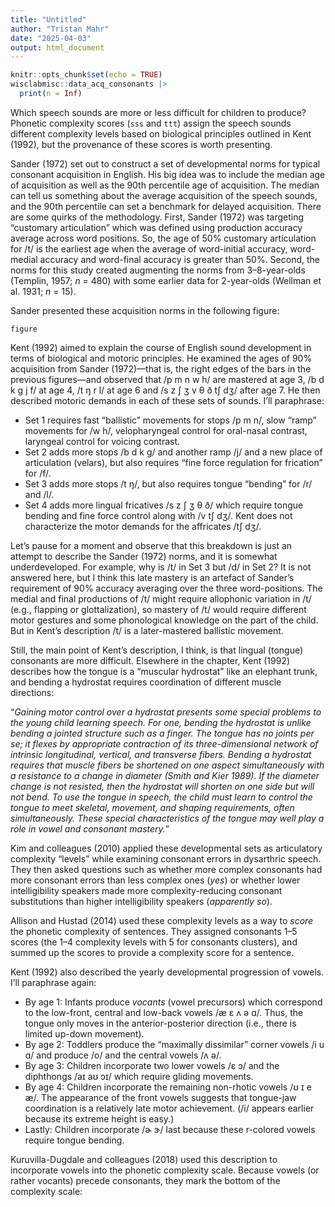 ```yaml
---
title: "Untitled"
author: "Tristan Mahr"
date: "2025-04-03"
output: html_document
---
```


```r
knitr::opts_chunk$set(echo = TRUE)
wisclabmisc::data_acq_consonants |> 
  print(n = Inf)
```


Which speech sounds are more or less difficult for children to produce? Phonetic 
complexity scores (`sss` and `ttt`) assign the speech sounds different 
complexity levels based on biological principles outlined in Kent (1992), but 
the provenance of these scores is worth presenting.

Sander (1972) set out to construct a set of developmental norms for
typical consonant acquisition in English. His big idea was to include
the median age of acquisition as well as the 90th percentile age of
acquisition. The median can tell us something about the average
acquisition of the speech sounds, and the 90th percentile can set a
benchmark for delayed acquisition. There are some quirks of the
methodology. First, Sander (1972) was targeting "customary articulation"
which was defined using production accuracy average across word
positions. So, the age of 50% customary articulation for /t/ is the
earliest age when the average of word-initial accuracy, word-medial
accuracy and word-final accuracy is greater than 50%. Second, the norms
for this study created augmenting the norms from 3--8-year-olds
(Templin, 1957; *n* = 480) with some earlier data for 2-year-olds
(Wellman et al. 1931; *n* = 15). 

Sander presented these acquisition norms in the following figure:

```
figure
```

Kent (1992) aimed to explain the course of English sound development in
terms of biological and motoric principles. He examined the ages of 90%
acquisition from Sander (1972)---that is, the right edges of the bars in
the previous figures---and observed that /p m n w h/ are mastered at
age 3, /b d k g j f/ at age 4, /t ŋ r l/ at age 6 and /s z ʃ ʒ v θ ð tʃ
dʒ/ after age 7. He then described motoric demands in each of these sets
of sounds. I'll paraphrase:

  - Set 1 requires fast "ballistic" movements for stops /p m n/, slow
    "ramp" movements for /w h/, velopharyngeal control for oral-nasal
    contrast, laryngeal control for voicing contrast.
  - Set 2 adds more stops /b d k g/ and another ramp /j/ and a new place
    of articulation (velars), but also requires "fine force regulation
    for frication" for /f/.
  - Set 3 adds more stops /t ŋ/, but also requires tongue "bending" for
    /r/ and /l/.
  - Set 4 adds more lingual fricatives /s z ʃ ʒ θ ð/ which require
    tongue bending and fine force control along with /v tʃ dʒ/. Kent
    does not characterize the motor demands for the affricates /tʃ dʒ/.

Let's pause for a moment and observe that this breakdown is just an
attempt to describe the Sander (1972) norms, and it is somewhat
underdeveloped. For example, why is /t/ in Set 3 but /d/ in Set 2? It is
not answered here, but I think this late mastery is an artefact of
Sander's requirement of 90% accuracy averaging over the three
word-positions. The medial and final productions of /t/ might require
allophonic variation in /t/ (e.g., flapping or glottalization), so
mastery of /t/ would require different motor gestures and some
phonological knowledge on the part of the child. But in Kent's
description /t/ is a later-mastered ballistic movement.

Still, the main point of Kent's description, I think, is that lingual
(tongue) consonants are more difficult. Elsewhere in the chapter, Kent
(1992) describes how the tongue is a "muscular hydrostat" like an
elephant trunk, and bending a hydrostat requires coordination of
different muscle directions:

"*Gaining motor control over a hydrostat presents some special problems
to the young child learning speech. For one, bending the hydrostat is
unlike bending a jointed structure such as a finger. The tongue has no
joints per se; it flexes by appropriate contraction of its
three-dimensional network of intrinsic longitudinal, vertical, and
transverse fibers. Bending a hydrostat requires that muscle fibers be
shortened on one aspect simultaneously with a resistance to a change in
diameter (Smith and Kier 1989). If the diameter change is not resisted,
then the hydrostat will shorten on one side but will not bend. To use
the tongue in speech, the child must learn to control the tongue to meet
skeletal, movement, and shaping requirements, often simultaneously.
These special characteristics of the tongue may well play a role in
vowel and consonant mastery.*"

Kim and colleagues (2010) applied these developmental sets as articulatory complexity "levels" while examining consonant errors in dysarthric speech. They then asked questions such as whether more complex consonants had more consonant errors than less complex ones (*yes*) or whether lower intelligibility speakers made more complexity-reducing consonant substitutions than higher intelligibility speakers (*apparently so*).


Allison and Hustad (2014) used these complexity levels as a way to *score* the phonetic complexity of sentences. They assigned consonants 1--5 scores (the 1--4 complexity levels with 5 for consonants clusters), and summed up the scores to provide a complexity score for a sentence. 

Kent (1992) also described the yearly developmental progression of
vowels. I'll paraphrase again:

  - By age 1: Infants produce *vocants* (vowel precursors) which
    correspond to the low-front, central and low-back vowels /æ ɛ ʌ ə
    ɑ/. Thus, the tongue only moves in the anterior-posterior direction
    (i.e., there is limited up-down movement).
  - By age 2: Toddlers produce the "maximally dissimilar" corner vowels
    /i u ɑ/ and produce /o/ and the central vowels /ʌ ə/.
  - By age 3: Children incorporate two lower vowels /ɛ ɔ/ and the
    diphthongs /aɪ aʊ ɔɪ/ which require gliding movements.
  - By age 4: Children incorporate the remaining non-rhotic vowels /ʊ ɪ
    e æ/. The appearance of the front vowels suggests that tongue-jaw
    coordination is a relatively late motor achievement. (/i/ appears
    earlier because its extreme height is easy.)
  - Lastly: Children incorporate /ɚ ɝ/ last because these r-colored
    vowels require tongue bending.

Kuruvilla-Dugdale and colleagues (2018) used this description to incorporate vowels into the phonetic complexity scale. Because vowels (or rather vocants) precede consonants, they mark the bottom of the complexity scale:



